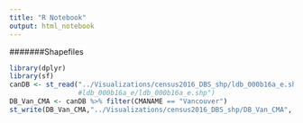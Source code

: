 ```yaml
---
title: "R Notebook"
output: html_notebook
---
```



#######Shapefiles

```r
library(dplyr)
library(sf)
canDB <- st_read("../Visualizations/census2016_DBS_shp/ldb_000b16a_e.shp", stringsAsFactors = FALSE)
                 #ldb_000b16a_e/ldb_000b16a_e.shp")
DB_Van_CMA <- canDB %>% filter(CMANAME == "Vancouver")
st_write(DB_Van_CMA,"../Visualizations/census2016_DBS_shp/DB_Van_CMA", driver = "ESRI Shapefile")
```




